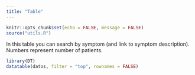```yaml
---
title: "Table"
---
```


```r
knitr::opts_chunk$set(echo = FALSE, message = FALSE)
source("utils.R")
```

In this table you can search by symptom (and link to symptom description). Numbers represent number of patients.

```r
library(DT)
datatable(datos, filter = "top", rownames = FALSE)
```


